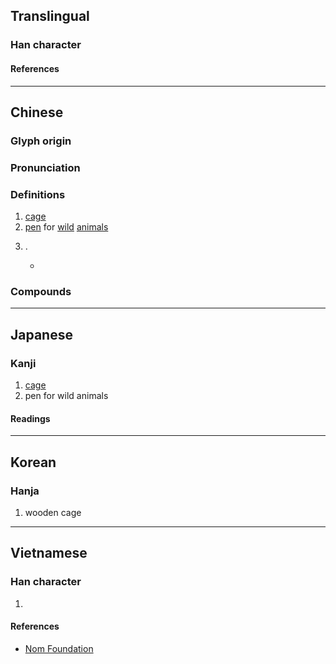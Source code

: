 {{character info}}
==Translingual==

===Han character===
{{Han char|rn=75|rad=木|as=05|sn=9|four=46950|canj=DWL|ids=⿰木甲}}

====References====
{{Han ref|kx=0519.100|dkj=14628|dj=0907.110|hdz=21182.030|uh=67D9}}

----

==Chinese==
{{zh-forms}}

===Glyph origin===
{{Han etym}}

===Pronunciation===
{{zh-pron
|m=xiá
|c=haap6
|mc=y
|oc=y
|ma=
|cat=n
}}

===Definitions===
{{zh-hanzi}}

# [[cage]]
# [[pen]] for [[wild]] [[animal]]s
# {{n-g|Same as}} {{zh-l|匣}}.
#* {{zh-x|^荊 ^軻 奉 ^樊 ^於{Wū}-期{jī} 頭 函，而 ^秦 ^舞-陽 奉 地圖 柙，以次 進。||ref=Shiji|CL-TW}}

===Compounds===
{{zh-der|柙虎樊熊|虎兕出柙}}

----

==Japanese==

===Kanji===
{{ja-kanji|grade=|rs=木05}}

# [[cage]]
# pen for wild animals

====Readings====
{{ja-readings
|on=こう, ごう, おう, よう
|kun=おり
}}

----

==Korean==

===Hanja===
{{ko-hanja|합}}

# wooden cage

----

==Vietnamese==

===Han character===
{{vi-readings|rs=木05|reading=[[háp]], [[hiệp]]}}

# {{rfdef|vi|sort=木05}}

====References====
* [http://nomfoundation.org/common/nom_details.php?codepoint=67d9 Nom Foundation]